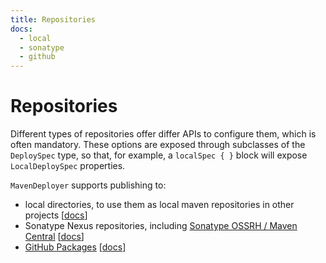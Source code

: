 ```yaml
---
title: Repositories
docs:
  - local
  - sonatype
  - github
---
```


# Repositories

Different types of repositories offer differ APIs to configure them, which is often mandatory. These options are
exposed through subclasses of the `DeploySpec` type, so that, for example, a `localSpec { }` block will expose
`LocalDeploySpec` properties.

`MavenDeployer` supports publishing to:
- local directories, to use them as local maven repositories in other projects [[docs](local)]
- Sonatype Nexus repositories, including [Sonatype OSSRH / Maven Central](https://central.sonatype.org/) [[docs](sonatype)]
- [GitHub Packages](https://docs.github.com/en/packages) [[docs](github)]
